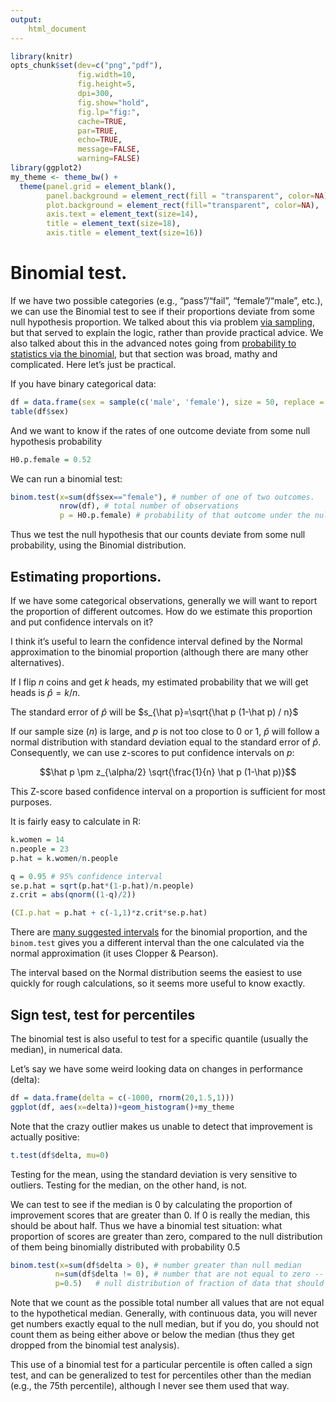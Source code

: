 ```yaml
---
output: 
    html_document
---
```


```r
library(knitr)
opts_chunk$set(dev=c("png","pdf"),
               fig.width=10,
               fig.height=5,
               dpi=300,
               fig.show="hold",
               fig.lp="fig:",
               cache=TRUE,
               par=TRUE,
               echo=TRUE,
               message=FALSE,
               warning=FALSE)
library(ggplot2)
my_theme <- theme_bw() + 
  theme(panel.grid = element_blank(), 
        panel.background = element_rect(fill = "transparent", color=NA),
        plot.background = element_rect(fill="transparent", color=NA),
        axis.text = element_text(size=14),
        title = element_text(size=18),
        axis.title = element_text(size=16))
```


# Binomial test.

If we have two possible categories (e.g., "pass"/"fail", "female"/"male", etc.), we can use the Binomial test to see if their proportions deviate from some null hypothesis proportion.  We talked about this via problem [via sampling](nhst-simulation.html), but that served to explain the logic, rather than provide practical advice.  We also talked about this in the advanced notes going from [probability to statistics via the binomial](theory-binomial.html), but that section was broad, mathy and complicated.  Here let's just be practical.

If you have binary categorical data:

```r
df = data.frame(sex = sample(c('male', 'female'), size = 50, replace = T, prob = c(0.6, 0.4)))
table(df$sex)
```

And we want to know if the rates of one outcome deviate from some null hypothesis probability 

```r
H0.p.female = 0.52
```

We can run a binomial test:

```r
binom.test(x=sum(df$sex=="female"), # number of one of two outcomes.
           nrow(df), # total number of observations
           p = H0.p.female) # probability of that outcome under the null
```

Thus we test the null hypothesis that our counts deviate from some null probability, using the Binomial distribution.


## Estimating proportions.

If we have some categorical observations, generally we will want to report the proportion of different outcomes.  How do we estimate this proportion and put confidence intervals on it?

I think it's useful to learn the confidence interval defined by the Normal approximation to the binomial proportion (although there are many other alternatives).

If I flip $n$ coins and get $k$ heads, my estimated probability that we will get heads is $\hat p = k/n$.

The standard error of $\hat p$ will be $s_{\hat p}=\sqrt{\hat p (1-\hat p) / n}$

If our sample size ($n$) is large, and $p$ is not too close to 0 or 1, $\hat p$ will follow a normal distribution with standard deviation equal to the standard error of $\hat p$.  Consequently, we can use z-scores to put confidence intervals on $p$:

$$\hat p \pm z_{\alpha/2} \sqrt{\frac{1}{n} \hat p (1-\hat p)}$$

This Z-score based confidence interval on a proportion is sufficient for most purposes.

It is fairly easy to calculate in R:

```r
k.women = 14
n.people = 23
p.hat = k.women/n.people

q = 0.95 # 95% confidence interval
se.p.hat = sqrt(p.hat*(1-p.hat)/n.people)
z.crit = abs(qnorm((1-q)/2))

(CI.p.hat = p.hat + c(-1,1)*z.crit*se.p.hat)
```

There are [many suggested intervals](https://en.wikipedia.org/wiki/Binomial_proportion_confidence_interval) for the binomial proportion, and the `binom.test` gives you a different interval than the one calculated via the normal approximation (it uses Clopper & Pearson).   

The interval based on the Normal distribution seems the easiest to use quickly for rough calculations, so it seems more useful to know exactly.

## Sign test, test for percentiles

The binomial test is also useful to test for a specific quantile (usually the median), in numerical data.

Let's say we have some weird looking data on changes in performance (delta):

```r
df = data.frame(delta = c(-1000, rnorm(20,1.5,1)))
ggplot(df, aes(x=delta))+geom_histogram()+my_theme
```

Note that the crazy outlier makes us unable to detect that improvement is actually positive:

```r
t.test(df$delta, mu=0)
```

Testing for the mean, using the standard deviation is very sensitive to outliers.  Testing for the median, on the other hand, is not.  

We can test to see if the median is 0 by calculating the proportion of improvement scores that are greater than 0.  If 0 is really the median, this should be about half.  Thus we have a binomial test situation: what proportion of scores are greater than zero, compared to the null distribution of them being binomially distributed with probability 0.5

```r
binom.test(x=sum(df$delta > 0), # number greater than null median
          n=sum(df$delta != 0), # number that are not equal to zero -- should be all
          p=0.5)   # null distribution of fraction of data that should be above the mean.
```

Note that we count as the possible total number all values that are not equal to the hypothetical median.  Generally, with continuous data, you will never get numbers exactly equal to the null median, but if you do, you should not count them as being either above or below the median (thus they get dropped from the binomial test analysis).

This use of a binomial test for a particular percentile is often called a sign test, and can be generalized to test for percentiles other than the median (e.g., the 75th percentile), although I never see them used that way.
